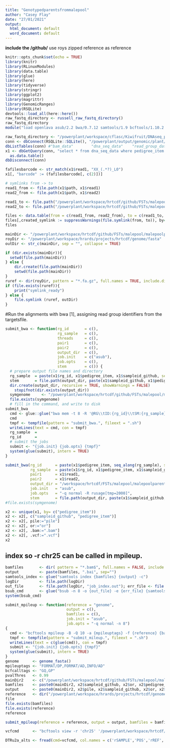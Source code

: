 ```yaml
---
title: "Genotypedparentsfrommalepool"
author: "Casey Flay"
date: "27/01/2021"
output:
  html_document: default
  word_document: default
---
```

**include the /github/** 
use roys zipped reference as reference
```r
knitr::opts_chunk$set(echo = TRUE)
library(knitr)
library(RLinuxModules)
library(data.table)
library(glue)
library(here)
library(tidyverse)
library(stringr)
library(ggplot2)
library(magrittr)
library(GenomicRanges)
library(RSQLite)
devtools::load_all(here::here())
raw_fastq_directory <- russell_raw_fastq_directory()
raw_fastq_directory
module("load openlava asub/2.2 bwa/0.7.12 samtools/1.9 bcftools/1.10.2 vcftools")
```

```r
raw_fastq_directory <- "/powerplant/workspace/cflasc/Kiwifruit/DNAseq_processing/Trimmed_fastq_files/ER10522/99.reads_for_alignment"
conn <- dbConnect(RSQLite::SQLite(), "/powerplant/output/genomic/plant/Actinidia/chinensis/Resequencing/SQLite/cflasc_kiwifruit_sequence_data.db")
dbListTables(conn) #"bam_data"        "dna_seq_data"    "read_group_data" "ref_data"    
x1 <- dbGetQuery(conn, "select * from dna_seq_data where pedigree_item in ('CK06_01', 'CK20_01', 'CK51_06') and experiment_request = 'ER10522'") %>% 
  as.data.table()
dbDisconnect(conn)

fafilesbarcode <- str_match(x1$read1, "XX_(.*?)_L0")
x1[, "barcode" := (fafilesbarcode[, c(2)])]

# symlinks from -> to
read1_from <- file.path(x1$path, x1$read1)
read2_from <- file.path(x1$path, x1$read2)

read1_to <- file.path("/powerplant/workspace/hrtcdf/github/FSTs/malepool/malepoolparents", x1$read1)
read2_to <- file.path("/powerplant/workspace/hrtcdf/github/FSTs/malepool/malepoolparents", x1$read2)

files <- data.table(from = c(read1_from, read2_from), to = c(read1_to, read2_to))
files[,created_symlink := suppressWarnings(file.symlink(from, to)), by=1:nrow(files)]
files
```

```r
mainDir <- "/powerplant/workspace/hrtcdf/github/FSTs/malepool/malepoolparents"
royDir <- "/powerplant/workspace/hrards/projects/hrtcdf/genome/fasta"
outDir <- str_c(mainDir, sep = "", collapse = TRUE)

if (dir.exists(mainDir)){
  setwd(file.path(mainDir))
} else {
    dir.create(file.path(mainDir))
    setwd(file.path(mainDir))
}
ruref <- dir(royDir, pattern = "*.fa.gz", full.names = TRUE, include.dirs = TRUE)
if (file.exists(ruref)){
    print("symlink_ready")
} else {
    file.symlink (ruref, outDir)
}
```

#Run the alignments with bwa [1], assigning read group identifiers from the targetsfile.
```r
submit_bwa <- function(rg_id       = c(),
                       rg_sample   = c(),
                       threads     = c(),
                       pair1       = c(),
                       pair2       = c(),
                       output_dir  = c(),
                       job.init    = c("asub"),
                       job.opts    = c(),
                       stem        = c()) {
  # prepare output file names and directory
  rg_sample  = paste(x1$rg_id, x1$pedigree_item, x1$sampleid_github, sep = "_")
  stem       = file.path(output_dir, paste(x1$sampleid_github, x1$pedigree_item, sep="or"))
  dir.create(output_dir, recursive = TRUE, showWarnings = FALSE)
    stopifnot(dir.exists(output_dir))
  symgenome     <- "/powerplant/workspace/hrtcdf/github/FSTs/malepool/malepoolparents/Russell_V2a.fa.gz"
  file.exists(symgenome)
  # fill in the command, and write to disk
submit_bwa
  cmd <- glue::glue("bwa mem -t 8 -R '@RG\\tID:{rg_id}\\tSM:{rg_sample}' {symgenome} {pair1} {pair2} | samtools sort -l 9 -O bam -o {stem}.bam - && samtools index {stem}.bam")
  cmd
  tmpf <- tempfile(pattern = "submit_bwa.", fileext = ".sh")
  writeLines(text = cmd, con = tmpf)
  rg_sample  = 
  rg_id      = 
  # submit the jobs
  submit <- "{job.init} {job.opts} {tmpf}"
  system(glue(submit), intern = TRUE)
}

submit_bwa(rg_id      = paste(x1$pedigree_item, seq_along(rg_sample), sep = "_"),
           rg_sample  = paste(x1$rg_id, x1$pedigree_item, x1$sampleid_github, sep = "_"),
           pair1      = x1$read1,
           pair2      = x1$read2,
           output_dir = "/workspace/hrtcdf/FSTs/malepool/malepoolparents",
           job.init   = "asub",
           job.opts   = "-q normal -R rusage[tmp=2000]",   
           stem       = file.path(output_dir, paste(x1$sampleid_github, x1$pedigree_item, sep="or")))
#file.exists(symgenome)
```

```r
x2 <- unique(x1, by= c("pedigree_item"))
x2 <- x2[, c("sampleid_github", "pedigree_item")]
x2 <- x2[, pile:="pile"]
x2 <- x2[, or:="or"]
x2 <- x2[, .bam:=".bam"]
x2 <- x2[, .vcf:=".vcf"]
x2
```

## index so -r chr25 can be called in mpileup. 
```r
bamfiles       <- dir( pattern = "*.bam$", full.names = FALSE, include.dirs = TRUE)
output         <- paste(bamfiles, ".bai", sep="") 
samtools_index <- glue("samtools index {bamfiles} {output} -c")
logDir         <- file.path(logDir)
out_file       <- file.path(logDir, "job_index.out"); err_file <- file.path(logDir, "job_index.err")
bsub_cmd       <- glue("bsub -n 8 -o {out_file} -e {err_file} {samtools_index}")
system(bsub_cmd)
```

```r
submit_mpileup <- function(reference = "genome", 
                           output = c(), 
                           bamfiles = c(), 
                           job.init = "asub", 
                           job.opts = "-q normal -n 8")
{
  cmd <- "bcftools mpileup -B -Q 10 -a {mpileuptags} -f {reference} {bamfiles} | bcftools call -f {bcfcalltags} -p {pvalThres} -m -A -Oz -o {output} && bcftools index -f {output}"
  tmpf <- tempfile(pattern = "submit_mileup.", fileext = ".sh")
  writeLines(text = c(glue(cmd)), con = tmpf)
  submit <- "{job.init} {job.opts} {tmpf}"
  system(glue(submit), intern = TRUE)
}
genome      <- genome_fasta()
mpileuptags <- "FORMAT/DP,FORMAT/AD,INFO/AD"
bcfcalltags <- "GQ,GP"
pvalThres   <- 0.99
mainDir2    <- c("/powerplant/workspace/hrtcdf/github/FSTs/malepool/malepoolparents/")
bamfiles    <- paste0(mainDir2, x2$sampleid_github, x2$or, x2$pedigree_item, x2$.bam)
output      <- paste0(mainDir2, x2$pile, x2$sampleid_github, x2$or, x2$pedigree_item, x2$.vcf)
reference   <- dir("/powerplant/workspace/hrards/projects/hrtcdf/genome/fasta", pattern = ".*\\.gz$", full.names = TRUE)
file
file.exists(bamfiles)
file.exists(reference)
reference

submit_mpileup(reference = reference, output = output, bamfiles = bamfiles)
```

```r

vcfcmd      <- "bcftools view -r 'chr25' '/powerplant/workspace/hrtcdf/github/FSTs/malepool/malepoolparents/pileK97_03_05_07borCK06_01.bam' -Ou | bcftools query  -f'[%SAMPLE]\t%POS\t%REF\t%ALT\t%DP\t%AD\t%AD{0}\t%AD{1}\t%AD{2}\t%AD{3}\n'"

DTRu2a_alts <- fread(cmd=vcfcmd, col.names = c('rSAMPLE','POS','rREF','rALT','rDP','rAD','rAD0','rAD1','rAD2','rAD3'), key = 'POS')

```
